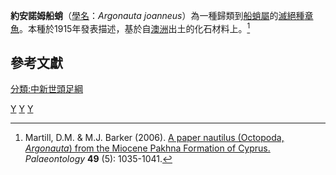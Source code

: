 {{Speciesbox
| taxon = Argonauta joanneus
| binomial_authority = [[Hilber|Hilber]], 1915
| image = Argonauta joanneus.jpg
| image_caption = 約安諾姆船蛸
| status = fossil
}}

'''約安諾姆船蛸'''（[[學名|學名]]：''Argonauta joanneus''）為一種歸類到[[船蛸屬|船蛸屬]]的[[滅絕|滅絕種]][[章魚|章魚]]。本種於1915年發表描述，基於自[[澳洲|澳洲]]出土的化石材料上。<ref>Martill, D.M. & M.J. Barker (2006). [http://www.blackwell-synergy.com/doi/abs/10.1111/j.1475-4983.2006.00578.x?journalCode=pala A paper nautilus (Octopoda, ''Argonauta'') from the Miocene Pakhna Formation of Cyprus.] {{Wayback|url=http://www.blackwell-synergy.com/doi/abs/10.1111/j.1475-4983.2006.00578.x?journalCode=pala |date=20191016185453 }} ''Palaeontology'' '''49''' (5): 1035-1041.</ref>

== 參考文獻 ==
{{reflist}}

{{章魚小作品}}

[[Category:章魚|Y]]
[[Category:船蛸属|Y]]
[[Category:_1915年描述的动物|Y]]
[[分類:中新世頭足綱|分類:中新世頭足綱]]